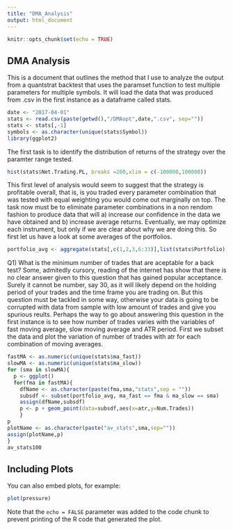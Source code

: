 ```yaml
---
title: "DMA_Analysis"
output: html_document
---
```


```r
knitr::opts_chunk$set(echo = TRUE)
```

## DMA Analysis

This is a document that outlines the method that I use to analyze the output from a quantstrat backtest that uses the paramset function to
test multiple parameters for multiple symbols. It will load the data that was produced from .csv in the first instance as a dataframe called
stats.

```r
date <- "2017-04-01"
stats <- read.csv(paste(getwd(),"/DMAopt",date,".csv", sep=""))
stats <- stats[,-1]
symbols <- as.character(unique(stats$Symbol))
library(ggplot2)
```

The first task is to identify the distribution of returns of the strategy over the paramter range tested.

```r
hist(stats$Net.Trading.PL, breaks =200,xlim = c(-100000,100000))
```

This first level of analysis would seem to suggest that the strategy is profitable overall, that is, is you traded every parameter combination that was tested with equal weighting you would come out marginally on top. The task now must be to eliminate parameter combinations in a non rendom fashion to produce data that will a) increase our confidence in the data we have obtained and b) increase average returns. Eventually, we may optimize each instrument, but only if we are clear about why we are doing this. So first let us have a look at some averages of the portfolios.

```r
portfolio_avg <- aggregate(stats[,c(1,2,3,6:33)],list(stats$Portfolio), mean)
```

Q1) What is the minimum number of trades that are aceptable for a back test?
Some, admitedly cursory, reading of the internet has show that there is no clear answer given to this question that has gained 
popular acceptance. Surely it cannot be number, say 30, as it will likely depend on the holding period of your trades and the time frame you are trading on. But this question must be tackled in some way, otherwise your data is going to be corrupted with data from sample with low amount of trades and give you spurious reults. Perhaps the way to go about answering this question in the first instance is to see how number of trades varies with the variables of fast moving average, slow moving average and ATR period. First we subset the data and plot the variation of number of trades with atr for each combination of moving averages. 

```r
fastMA <- as.numeric(unique(stats$ma_fast))
slowMA <- as.numeric(unique(stats$ma_slow))
for (sma in slowMA){
  p <- ggplot()
  for(fma in fastMA){
    dfName <- as.character(paste(fma,sma,"stats",sep = ""))
    subsdf <- subset(portfolio_avg, ma_fast == fma & ma_slow == sma)
    assign(dfName,subsdf)
    p <- p + geom_point(data=subsdf,aes(x=atr,y=Num.Trades))
    }
p
plotName <- as.character(paste("av_stats",sma,sep=""))
assign(plotName,p)
}
av_stats100
```


## Including Plots

You can also embed plots, for example:

```r
plot(pressure)
```

Note that the `echo = FALSE` parameter was added to the code chunk to prevent printing of the R code that generated the plot.
